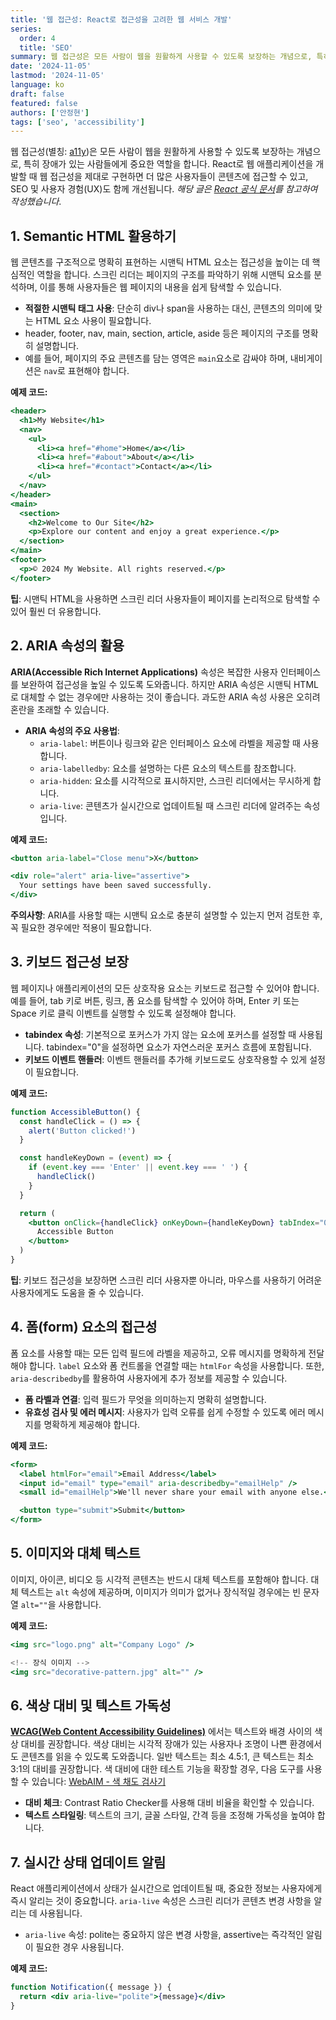 ```yaml
---
title: '웹 접근성: React로 접근성을 고려한 웹 서비스 개발'
series:
  order: 4
  title: 'SEO'
summary: 웹 접근성은 모든 사람이 웹을 원활하게 사용할 수 있도록 보장하는 개념으로, 특히 장애가 있는 사람들에게 중요한 역할을 합니다.
date: '2024-11-05'
lastmod: '2024-11-05'
language: ko
draft: false
featured: false
authors: ['안정현']
tags: ['seo', 'accessibility']
---
```


웹 접근성(별칭: [a11y](https://en.wiktionary.org/wiki/a11y))은 모든 사람이 웹을 원활하게 사용할 수 있도록 보장하는 개념으로, 특히 장애가 있는 사람들에게 중요한 역할을 합니다. React로 웹 애플리케이션을 개발할 때 웹 접근성을 제대로 구현하면 더 많은 사용자들이 콘텐츠에 접근할 수 있고, SEO 및 사용자 경험(UX)도 함께 개선됩니다.
_해당 글은 [React 공식 문서](https://ko.legacy.reactjs.org/docs/accessibility.html)를 참고하여 작성했습니다_.

## 1. Semantic HTML 활용하기

웹 콘텐츠를 구조적으로 명확히 표현하는 시맨틱 HTML 요소는 접근성을 높이는 데 핵심적인 역할을 합니다. 스크린 리더는 페이지의 구조를 파악하기 위해 시맨틱 요소를 분석하며, 이를 통해 사용자들은 웹 페이지의 내용을 쉽게 탐색할 수 있습니다.

- **적절한 시맨틱 태그 사용**: 단순히 div나 span을 사용하는 대신, 콘텐츠의 의미에 맞는 HTML 요소 사용이 필요합니다.
- header, footer, nav, main, section, article, aside 등은 페이지의 구조를 명확히 설명합니다.
- 예를 들어, 페이지의 주요 콘텐츠를 담는 영역은 `main`요소로 감싸야 하며, 내비게이션은 `nav`로 표현해야 합니다.

**예제 코드:**

```jsx
<header>
  <h1>My Website</h1>
  <nav>
    <ul>
      <li><a href="#home">Home</a></li>
      <li><a href="#about">About</a></li>
      <li><a href="#contact">Contact</a></li>
    </ul>
  </nav>
</header>
<main>
  <section>
    <h2>Welcome to Our Site</h2>
    <p>Explore our content and enjoy a great experience.</p>
  </section>
</main>
<footer>
  <p>© 2024 My Website. All rights reserved.</p>
</footer>
```

**팁**: 시맨틱 HTML을 사용하면 스크린 리더 사용자들이 페이지를 논리적으로 탐색할 수 있어 훨씬 더 유용합니다.

## 2. ARIA 속성의 활용

**ARIA(Accessible Rich Internet Applications)** 속성은 복잡한 사용자 인터페이스를 보완하여 접근성을 높일 수 있도록 도와줍니다. 하지만 ARIA 속성은 시맨틱 HTML로 대체할 수 없는 경우에만 사용하는 것이 좋습니다. 과도한 ARIA 속성 사용은 오히려 혼란을 초래할 수 있습니다.

- **ARIA 속성의 주요 사용법**:
  - `aria-label`: 버튼이나 링크와 같은 인터페이스 요소에 라벨을 제공할 때 사용합니다.
  - `aria-labelledby`: 요소를 설명하는 다른 요소의 텍스트를 참조합니다.
  - `aria-hidden`: 요소를 시각적으로 표시하지만, 스크린 리더에서는 무시하게 합니다.
  - `aria-live`: 콘텐츠가 실시간으로 업데이트될 때 스크린 리더에 알려주는 속성입니다.

**예제 코드:**

```jsx
<button aria-label="Close menu">X</button>

<div role="alert" aria-live="assertive">
  Your settings have been saved successfully.
</div>
```

**주의사항**: ARIA를 사용할 때는 시맨틱 요소로 충분히 설명할 수 있는지 먼저 검토한 후, 꼭 필요한 경우에만 적용이 필요합니다.

## 3. 키보드 접근성 보장

웹 페이지나 애플리케이션의 모든 상호작용 요소는 키보드로 접근할 수 있어야 합니다. 예를 들어, tab 키로 버튼, 링크, 폼 요소를 탐색할 수 있어야 하며, Enter 키 또는 Space 키로 클릭 이벤트를 실행할 수 있도록 설정해야 합니다.

- **tabindex 속성**: 기본적으로 포커스가 가지 않는 요소에 포커스를 설정할 때 사용됩니다. tabindex="0"을 설정하면 요소가 자연스러운 포커스 흐름에 포함됩니다.
- **키보드 이벤트 핸들러**: 이벤트 핸들러를 추가해 키보드로도 상호작용할 수 있게 설정이 필요합니다.

**예제 코드:**

```jsx
function AccessibleButton() {
  const handleClick = () => {
    alert('Button clicked!')
  }

  const handleKeyDown = (event) => {
    if (event.key === 'Enter' || event.key === ' ') {
      handleClick()
    }
  }

  return (
    <button onClick={handleClick} onKeyDown={handleKeyDown} tabIndex="0">
      Accessible Button
    </button>
  )
}
```

**팁**: 키보드 접근성을 보장하면 스크린 리더 사용자뿐 아니라, 마우스를 사용하기 어려운 사용자에게도 도움을 줄 수 있습니다.

## 4. 폼(form) 요소의 접근성

폼 요소를 사용할 때는 모든 입력 필드에 라벨을 제공하고, 오류 메시지를 명확하게 전달해야 합니다. `label` 요소와 폼 컨트롤을 연결할 때는 `htmlFor` 속성을 사용합니다. 또한, `aria-describedby`를 활용하여 사용자에게 추가 정보를 제공할 수 있습니다.

- **폼 라벨과 연결**: 입력 필드가 무엇을 의미하는지 명확히 설명합니다.
- **유효성 검사 및 에러 메시지**: 사용자가 입력 오류를 쉽게 수정할 수 있도록 에러 메시지를 명확하게 제공해야 합니다.

**예제 코드:**

```jsx
<form>
  <label htmlFor="email">Email Address</label>
  <input id="email" type="email" aria-describedby="emailHelp" />
  <small id="emailHelp">We'll never share your email with anyone else.</small>

  <button type="submit">Submit</button>
</form>
```

## 5. 이미지와 대체 텍스트

이미지, 아이콘, 비디오 등 시각적 콘텐츠는 반드시 대체 텍스트를 포함해야 합니다. 대체 텍스트는 `alt` 속성에 제공하며, 이미지가 의미가 없거나 장식적일 경우에는 빈 문자열 `alt=""`을 사용합니다.

**예제 코드:**

```jsx
<img src="logo.png" alt="Company Logo" />

<!-- 장식 이미지 -->
<img src="decorative-pattern.jpg" alt="" />
```

## 6. 색상 대비 및 텍스트 가독성

**[WCAG(Web Content Accessibility Guidelines)](https://www.w3.org/TR/UNDERSTANDING-WCAG20/visual-audio-contrast-contrast.html)** 에서는 텍스트와 배경 사이의 색상 대비를 권장합니다. 색상 대비는 시각적 장애가 있는 사용자나 조명이 나쁜 환경에서도 콘텐츠를 읽을 수 있도록 도와줍니다. 일반 텍스트는 최소 4.5:1, 큰 텍스트는 최소 3:1의 대비를 권장합니다.
색 대비에 대한 테스트 기능을 확장할 경우, 다음 도구를 사용할 수 있습니다: [WebAIM - 색 채도 검사기](https://webaim.org/resources/contrastchecker/)

- **대비 체크**: Contrast Ratio Checker를 사용해 대비 비율을 확인할 수 있습니다.
- **텍스트 스타일링**: 텍스트의 크기, 글꼴 스타일, 간격 등을 조정해 가독성을 높여야 합니다.

## 7. 실시간 상태 업데이트 알림

React 애플리케이션에서 상태가 실시간으로 업데이트될 때, 중요한 정보는 사용자에게 즉시 알리는 것이 중요합니다. `aria-live` 속성은 스크린 리더가 콘텐츠 변경 사항을 알리는 데 사용됩니다.

- `aria-live` 속성: polite는 중요하지 않은 변경 사항을, assertive는 즉각적인 알림이 필요한 경우 사용됩니다.

**예제 코드:**

```jsx
function Notification({ message }) {
  return <div aria-live="polite">{message}</div>
}
```
